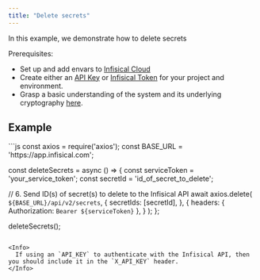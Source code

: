 ```yaml
---
title: "Delete secrets"
---
```


In this example, we demonstrate how to delete secrets

Prerequisites:

- Set up and add envars to [Infisical Cloud](https://app.infisical.com)
- Create either an [API Key](/api-reference/overview/authentication) or [Infisical Token](../../../getting-started/dashboard/token) for your project and environment.
- Grasp a basic understanding of the system and its underlying cryptography [here](/api-reference/overview/introduction).

## Example

<Tabs>
<Tab title="Javascript">
</Tab>
</Tabs>
```js
const axios = require('axios'); 
const BASE_URL = 'https://app.infisical.com';

const deleteSecrets = async () => {
  const serviceToken = 'your_service_token';
  const secretId = 'id_of_secret_to_delete';

  // 6. Send ID(s) of secret(s) to delete to the Infisical API
  await axios.delete(
    `${BASE_URL}/api/v2/secrets`,
    {
      secretIds: [secretId],
    },
    {
      headers: {
        Authorization: `Bearer ${serviceToken}`
      },
    }
  );
};

deleteSecrets();
```

<Info>
  If using an `API_KEY` to authenticate with the Infisical API, then you should include it in the `X_API_KEY` header.
</Info>

